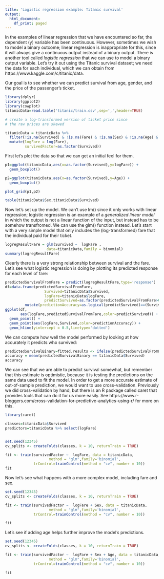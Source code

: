 ```yaml
---
title: 'Logistic regression example: Titanic survival'
output:
  html_document:
    df_print: paged
---
```


In the examples of linear regression that we have encountered so far, the dependent (y) variable has been continuous. However, sometimes we wish to model a binary outcome; linear regression is inappropriate for this, since it will always give a continuous output instead of a binary output.  There is another tool called *logistic regression* that we can use to model a binary output variable.  Let's try it out using the Titanic survival dataset; we need the data for each individual, which we can obtain from https://www.kaggle.com/c/titanic/data.

Our goal is to see whether we can predict survival from age, gender, and the price of the passenger's ticket.
```r
library(dplyr)
library(ggplot2)
library(cowplot)
titanicData=read.table('titanic/train.csv',sep=',',header=TRUE)

# create a log-transformed version of ticket price since
# the raw prices are skewed

titanicData = titanicData %>%
  filter(!is.na(Survived) & !is.na(Fare) & !is.na(Sex) & !is.na(Age) & Fare>0) %>%
  mutate(logFare = log(Fare),
         survivedFactor=as.factor(Survived)) 
```

First let's plot the data so that we can get an initial feel for them.

```r
p1=ggplot(titanicData,aes(x=as.factor(Survived),y=logFare)) +
  geom_boxplot()

p2=ggplot(titanicData,aes(x=as.factor(Survived),y=Age)) +
  geom_boxplot()

plot_grid(p1,p2)

table(titanicData$Sex,titanicData$Survived)
```

Now let's set up the model.  We can't use lm() since it only works with linear regression; logistic regression is an example of a *generalized linear model* in which the output is not a linear function of the input, but instead has to be somehow transfromed.  We can use the glm() function instead.  Let's start with a very simple model that only includes the (log-transformed) fare that the individual paid for their ticket.

```r
logregResultFare = glm(Survived ~  logFare ,
                   data=titanicData,family = binomial)
summary(logregResultFare)
```

Clearly there is a very strong relationship between survival and the fare.  Let's see what logistic regression is doing by plotting its predicted response for each level of fare:

```r
predictedSurvivalFromFare = predict(logregResultFare,type='response')
df=data.frame(predictedSurvivalFromFare,
                  Survived=titanicData$Survived,
                  logFare=titanicData$logFare,
                  predictSurvived=as.factor(predictedSurvivalFromFare>0.5)) %>%
         mutate(predictionAccuracy=as.logical(predictSurvived)==(Survived==1))
ggplot(df,
       aes(logFare,predictedSurvivalFromFare,color=predictSurvived)) + 
  geom_point() +
  geom_point(aes(logFare,Survived,color=predictionAccuracy)) +
  geom_hline(yintercept = 0.5,linetype='dotted')

```

We can compute how well the model performed by looking at how accurately it predicts who survived:

```r
predictedSurvivalBinary=fitted.results <- ifelse(predictedSurvivalFromFare > 0.5,1,0)
accuracy = mean(predictedSurvivalBinary == titanicData$Survived)
accuracy
```

We can see that we are able to predict survival somewhat, but remember that this estimate is optimistic, because it is testing the predictions on the same data used to fit the model.  In order to get a more accurate estimate of out-of-sample prediction, we would want to use cross-validation.  Previously we did cross-validation by hand, but there is an R package called caret that provides tools that can do it for us more easily.  See https://www.r-bloggers.com/cross-validation-for-predictive-analytics-using-r/ for more on this.

```r
library(caret)

classes=titanicData$Survived
predictors=titanicData %>% select(logFare)


set.seed(12345)
cv_splits <- createFolds(classes, k = 10, returnTrain = TRUE)

fit <- train(survivedFactor ~  logFare, data = titanicData,
                    method = "glm",family='binomial',
             trControl=trainControl(method = "cv", number = 10))
fit
```

Now let's see what happens with a more complex model, including fare and sex.

```r


set.seed(12345)
cv_splits <- createFolds(classes, k = 10, returnTrain = TRUE)

fit <- train(survivedFactor ~  logFare + Sex, data = titanicData,
                    method = "glm",family='binomial',
             trControl=trainControl(method = "cv", number = 10))

fit
```

Let's see if adding age helps further improve the model's predictions.

```r
set.seed(12345)
cv_splits <- createFolds(classes, k = 10, returnTrain = TRUE)

fit <- train(survivedFactor ~  logFare + Sex + Age, data = titanicData,
                    method = "glm",family='binomial',
             trControl=trainControl(method = "cv", number = 10))

fit

```

